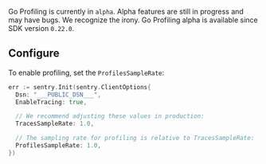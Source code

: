 <Note>

  Go Profiling is currently in `alpha`. Alpha features are still in progress and may have bugs. We recognize the irony.
  Go Profiling alpha is available since SDK version `0.22.0`.

</Note>

## Configure

To enable profiling, set the `ProfilesSampleRate`:

<SignInNote />

```go
err := sentry.Init(sentry.ClientOptions{
  Dsn: "___PUBLIC_DSN___",
  EnableTracing: true,

  // We recommend adjusting these values in production:
  TracesSampleRate: 1.0,

  // The sampling rate for profiling is relative to TracesSampleRate:
  ProfilesSampleRate: 1.0,
})
```
